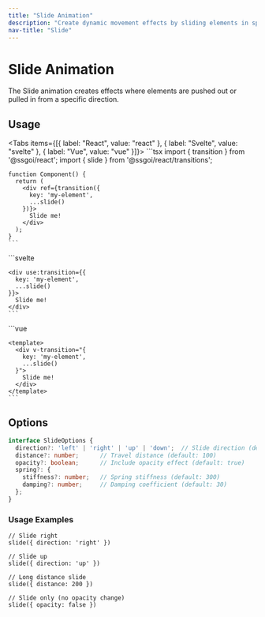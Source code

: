 ```yaml
---
title: "Slide Animation"
description: "Create dynamic movement effects by sliding elements in specific directions"
nav-title: "Slide"
---
```


# Slide Animation

The Slide animation creates effects where elements are pushed out or pulled in from a specific direction.

<TransitionDemo type="slide" />

## Usage

<Tabs items={[{ label: "React", value: "react" }, { label: "Svelte", value: "svelte" }, { label: "Vue", value: "vue" }]}>
  <TabPanel value="react">
    ```tsx
    import { transition } from '@ssgoi/react';
    import { slide } from '@ssgoi/react/transitions';

    function Component() {
      return (
        <div ref={transition({
          key: 'my-element',
          ...slide()
        })}>
          Slide me!
        </div>
      );
    }
    ```
  </TabPanel>
  <TabPanel value="svelte">
    ```svelte
    <script>
      import { transition } from '@ssgoi/svelte';
      import { slide } from '@ssgoi/svelte/transitions';
    </script>

    <div use:transition={{
      key: 'my-element',
      ...slide()
    }}>
      Slide me!
    </div>
    ```
  </TabPanel>
  <TabPanel value="vue">
    ```vue
    <script setup>
    import { slide } from '@ssgoi/vue/transitions';
    </script>

    <template>
      <div v-transition="{
        key: 'my-element',
        ...slide()
      }">
        Slide me!
      </div>
    </template>
    ```
  </TabPanel>
</Tabs>

## Options

```typescript
interface SlideOptions {
  direction?: 'left' | 'right' | 'up' | 'down';  // Slide direction (default: 'left')
  distance?: number;      // Travel distance (default: 100)
  opacity?: boolean;      // Include opacity effect (default: true)
  spring?: {
    stiffness?: number;   // Spring stiffness (default: 300)
    damping?: number;     // Damping coefficient (default: 30)
  };
}
```

### Usage Examples

```tsx
// Slide right
slide({ direction: 'right' })

// Slide up
slide({ direction: 'up' })

// Long distance slide
slide({ distance: 200 })

// Slide only (no opacity change)
slide({ opacity: false })
```

